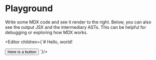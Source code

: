 
# Playground

Write some MDX code and see it render to the right.
Below, you can also see the output JSX and the intermediary ASTs.
This can be helpful for debugging or exploring how MDX works.

<Editor children={`# Hello, world!

<button>Here is a button</button>
`}/>
